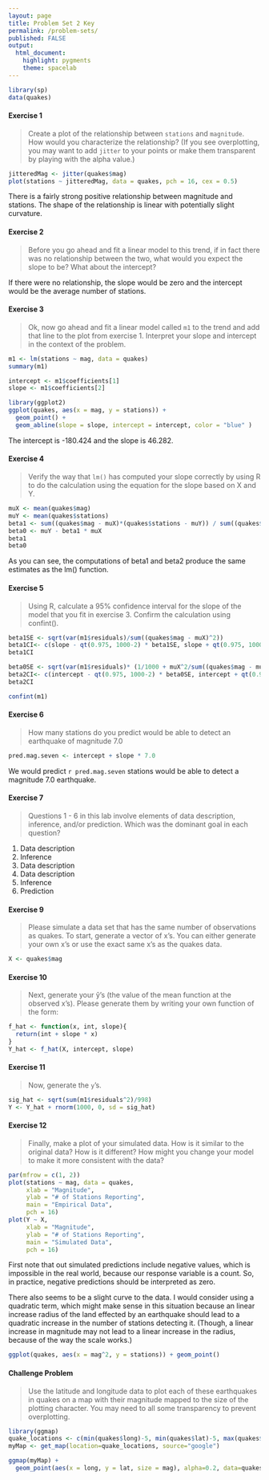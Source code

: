 ```yaml
---
layout: page
title: Problem Set 2 Key
permalink: /problem-sets/
published: FALSE
output: 
  html_document: 
    highlight: pygments
    theme: spacelab
---
```


```r
library(sp)
data(quakes)
```

#### Exercise 1
> Create a plot of the relationship between `stations` and `magnitude`. How would you characterize the relationship? (If you see overplotting, you may want to add `jitter` to your points or make them transparent by playing with the alpha value.)

```r
jitteredMag <- jitter(quakes$mag)
plot(stations ~ jitteredMag, data = quakes, pch = 16, cex = 0.5)
```

There is a fairly strong positive relationship between magnitude and stations. The shape of the relationship is linear with potentially slight curvature.

#### Exercise 2

> Before you go ahead and fit a linear model to this trend, if in fact there was no relationship between the two, what would you expect the slope to be? What about the intercept?

If there were no relationship, the slope would be zero and the intercept would be the average number of stations.

#### Exercise 3

> Ok, now go ahead and fit a linear model called `m1` to the trend and add that line to the plot from exercise 1. Interpret your slope and intercept in the context of the problem.

```r
m1 <- lm(stations ~ mag, data = quakes)
summary(m1)

intercept <- m1$coefficients[1]
slope <- m1$coefficients[2]

library(ggplot2)
ggplot(quakes, aes(x = mag, y = stations)) + 
  geom_point() + 
  geom_abline(slope = slope, intercept = intercept, color = "blue" )
```

The intercept is -180.424 and the slope is 46.282. 

#### Exercise 4

> Verify the way that `lm()` has computed your slope correctly by using R to do the calculation using the equation for the slope based on X and Y.

```r
muX <- mean(quakes$mag)
muY <- mean(quakes$stations)
beta1 <- sum((quakes$mag - muX)*(quakes$stations - muY)) / sum((quakes$mag - muX)^2)
beta0 <- muY - beta1 * muX
beta1
beta0
```
As you can see, the computations of beta1 and beta2 produce the same estimates as the lm() function. 

#### Exercise 5
> Using R, calculate a 95% confidence interval for the slope of the model that you fit in exercise 3. Confirm the calculation using confint().

```r
beta1SE <- sqrt(var(m1$residuals)/sum((quakes$mag - muX)^2))
beta1CI<- c(slope - qt(0.975, 1000-2) * beta1SE, slope + qt(0.975, 1000-2) * beta1SE)
beta1CI

beta0SE <- sqrt(var(m1$residuals)* (1/1000 + muX^2/sum((quakes$mag - muX)^2)))
beta2CI<- c(intercept - qt(0.975, 1000-2) * beta0SE, intercept + qt(0.975, 1000-2) * beta0SE)            
beta2CI

confint(m1)
```
#### Exercise 6
> How many stations do you predict would be able to detect an earthquake of magnitude 7.0

```r
pred.mag.seven <- intercept + slope * 7.0
```

We would predict `r pred.mag.seven` stations would be able to detect a magnitude 7.0 earthquake.

#### Exercise 7

> Questions 1 - 6 in this lab involve elements of data description, inference, and/or prediction. Which was the dominant goal in each question?

1. Data description
2. Inference
3. Data description
4. Data description
5. Inference
6. Prediction

#### Exercise 9
> Please simulate a data set that has the same number of observations as quakes. To start, generate a vector of x’s. You can either generate your own x’s or use the exact same x’s as the quakes data.

```r
X <- quakes$mag
```

#### Exercise 10
> Next, generate your ŷ’s (the value of the mean function at the observed x’s). Please generate them by writing your own function of the form:

```r
f_hat <- function(x, int, slope){
  return(int + slope * x)
}
Y_hat <- f_hat(X, intercept, slope)
```


#### Exercise 11
> Now, generate the `y`’s.

```r
sig_hat <- sqrt(sum(m1$residuals^2)/998)
Y <- Y_hat + rnorm(1000, 0, sd = sig_hat)
```


#### Exercise 12

> Finally, make a plot of your simulated data. How is it similar to the original data? How is it different? How might you change your model to make it more consistent with the data?

```r
par(mfrow = c(1, 2))
plot(stations ~ mag, data = quakes, 
     xlab = "Magnitude",
     ylab = "# of Stations Reporting",
     main = "Empirical Data",
     pch = 16)
plot(Y ~ X,
     xlab = "Magnitude",
     ylab = "# of Stations Reporting",
     main = "Simulated Data",
     pch = 16)
```

First note that out simulated predictions include negative values, which is impossible in the real world, because our response variable is a count. So, in practice, negative predictions should be interpreted as zero.

There also seems to be a slight curve to the data. I would consider using a quadratic term, which might make sense in this situation because an linear increase radius of the land effected by an earthquake should lead to a quadratic increase in the number of stations detecting it. (Though, a linear increase in magnitude may not lead to a linear increase in the radius, because of the way the scale works.)

```r
ggplot(quakes, aes(x = mag^2, y = stations)) + geom_point()
```


#### Challenge Problem
> Use the latitude and longitude data to plot each of these earthquakes in quakes on a map with their magnitude mapped to the size of the plotting character. You may need to all some transparency to prevent overplotting.

```r
library(ggmap)
quake_locations <- c(min(quakes$long)-5, min(quakes$lat)-5, max(quakes$long)+5, max(quakes$lat)+5)
myMap <- get_map(location=quake_locations, source="google")

ggmap(myMap) + 
  geom_point(aes(x = long, y = lat, size = mag), alpha=0.2, data=quakes)
```